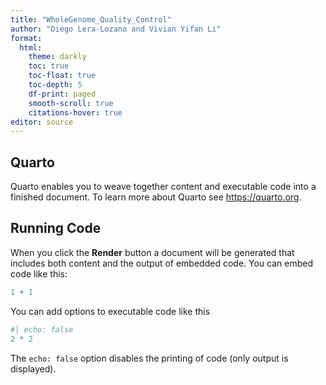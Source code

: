 ```yaml
---
title: "WholeGenome_Quality_Control"
author: "Diego Lera-Lozano and Vivian Yifan Li"
format:
  html:
    theme: darkly
    toc: true
    toc-float: true
    toc-depth: 5
    df-print: paged
    smooth-scroll: true
    citations-hover: true
editor: source  
---
```


## Quarto

Quarto enables you to weave together content and executable code into a finished document. To learn more about Quarto see <https://quarto.org>.

## Running Code

When you click the **Render** button a document will be generated that includes both content and the output of embedded code. You can embed code like this:

```r
1 + 1
```

You can add options to executable code like this

```r
#| echo: false
2 * 2
```

The `echo: false` option disables the printing of code (only output is displayed).
